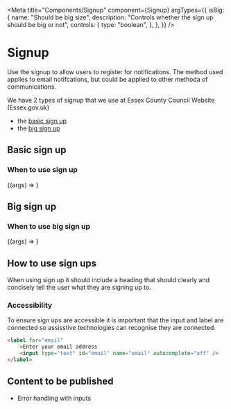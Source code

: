 
<Meta
    title="Components/Signup"
    component={Signup}
    argTypes={{
        isBig: {
            name: "Should be big size",
            description: "Controls whether the sign up should be big or not",
            controls: {
                type: "boolean",
            },
        },
    }}
/>

# Signup

Use the signup to allow users to register for notifications. The method used applies to email notifcations, but could be applied to other methoda of communications.

We have 2 types of signup that we use at Essex County Council Website (Essex.gov.uk)

-   the [basic sign up](#basic-sign-up)
-   the [big sign up](#big-sign-up)

## Basic sign up

### When to use sign up

<Canvas>
    <Story
        name="Basic sign up"
        args={{
            isBig: false,
        }}
    >
        {(args) => <Signup {...args} />}
    </Story>
</Canvas>

## Big sign up

### When to use big sign up

<Canvas>
    <Story
        name="Big sign up"
        args={{
            isBig: true,
        }}
    >
        {(args) => <Signup {...args} />}
    </Story>
</Canvas>

## How to use sign ups

When using sign up it should include a heading that should clearly and concisely tell the user what they are signing up to.

### Accessibility

To ensure sign ups are accessible it is important that the input and label are connected so assisstive technologies can recognise they are connected.

```html
<label for="email"
    >Enter your email address
    <input type="text" id="email" name="email" autocomplete="off" />
</label>
```

## Content to be published

-   Error handling with inputs
